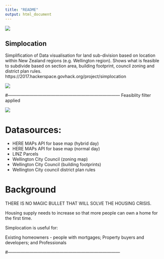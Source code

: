 ```yaml
---
title: "README"
output: html_document
---
```


![](logo2.png)

## Simplocation

Simplification of Data visualisation for land sub-division based on location within New Zealand regions (e.g. Wellington region).
Shows what is feasible to subdivide based on section area, building footprint, council zoning and district plan rules.
https://2017.hackerspace.govhack.org/project/simplocation 

![](map_before.png)

#------------------------------------------------------------------------------
Feasiblity filter applied

![](map_feasible.png)

# Datasources:

* HERE MAPs API for base map (hybrid day)
* HERE MAPs API for base map (normal day)
* LINZ Parcels
* Wellington City Council (zoning map)
* Wellington City Council (building footprints)
* Wellington City council district plan rules

# Background
THERE IS NO MAGIC BULLET THAT WILL SOLVE THE HOUSING CRISIS.

Housing supply needs to increase so that more people can own a home for the first time.

 

Simplocation is useful for:

Existing homeowners - people with mortgages;
Property buyers and developers; and
Professionals

#------------------------------------------------------------------------------